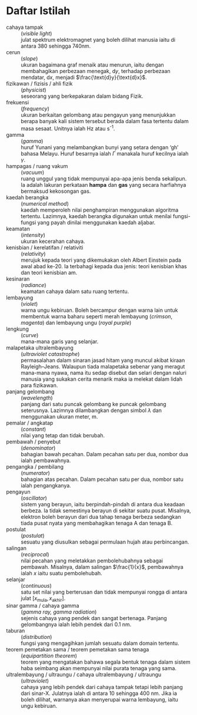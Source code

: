 # Daftar Istilah {-}

cahaya tampak
: (*visible light*)
: julat spektrum elektromagnet yang boleh dilihat manusia iaitu di antara 380 sehingga 740nm.

cerun
: (*slope*)
: ukuran bagaimana graf menaik atau menurun, iaitu dengan membahagikan perbezaan menegak, $\text{d}y$, terhadap perbezaan mendatar, $\text{d}x$, menjadi $\frac{\text{d}y}{\text{d}x}$.

fizikawan / fizisis / ahli fizik
: (*physicist*)
: seseorang yang berkepakaran dalam bidang Fizik.

frekuensi
: (*frequency*)
: ukuran berkaitan gelombang atau pengayun yang menunjukkan berapa banyak kali sistem tersebut berada dalam fasa tertentu dalam masa sesaat. Unitnya ialah Hz atau s^-1^.

gamma
: (*gamma*)
: huruf Yunani yang melambangkan bunyi yang setara dengan 'gh' bahasa Melayu. Huruf besarnya ialah $\Gamma$ manakala huruf kecilnya ialah $\gamma$.

hampagas / ruang vakum
: (*vacuum*)
: ruang unggul yang tidak mempunyai apa-apa jenis benda sekalipun. Ia adalah lakuran perkataan **hampa** dan **gas** yang secara harfiahnya bermaksud kekosongan gas.

kaedah berangka
: (*numerical method*)
: kaedah memperoleh nilai penghampiran menggunakan algoritma tertentu. Lazimnya, kaedah berangka digunakan untuk menilai fungsi-fungsi yang payah dinilai menggunakan kaedah aljabar.

keamatan
: (*intensity*)
: ukuran kecerahan cahaya.

kenisbian / kerelatifan / relativiti
: (*relativity*)
: merujuk kepada teori yang dikemukakan oleh Albert Einstein pada awal abad ke-20. Ia terbahagi kepada dua jenis: teori kenisbian khas dan teori kenisbian am.

kesinaran
: (*radiance*)
: keamatan cahaya dalam satu ruang tertentu.

lembayung
: (*violet*)
: warna ungu kebiruan. Boleh bercampur dengan warna lain untuk membentuk warna baharu seperti merah lembayung (*crimson*, *magenta*) dan lembayung ungu (*royal purple*)

lengkung
: (*curve*)
: mana-mana garis yang selanjar.

malapetaka ultralembayung
: (*ultraviolet catastrophe*)
: permasalahan dalam sinaran jasad hitam yang muncul akibat kiraan Rayleigh&ndash;Jeans. Walaupun tiada malapetaka sebenar yang meragut mana-mana nyawa, nama itu sedap disebut dan selari dengan naluri manusia yang sukakan cerita menarik maka ia melekat dalam lidah para fizikawan.

panjang gelombang
: (*wavelength*)
: panjang dari satu puncak gelombang ke puncak gelombang seterusnya. Lazimnya dilambangkan dengan simbol $\lambda$ dan menggunakan ukuran meter, m.

pemalar / angkatap
: (*constant*)
: nilai yang tetap dan tidak berubah.

pembawah / penyebut
: (*denominator*)
: bahagian bawah pecahan. Dalam pecahan satu per dua, nombor dua ialah pembawahnya.

pengangka / pembilang
: (*numerator*)
: bahagian atas pecahan. Dalam pecahan satu per dua, nombor satu ialah pengangkanya.

pengayun
: (*oscillator*)
: sistem yang berayun, iaitu berpindah-pindah di antara dua keadaan berbeza. Ia tidak semestinya berayun di sekitar suatu pusat. Misalnya, elektron boleh berayun dari dua tahap tenaga berbeza sedangkan tiada pusat nyata yang membahagikan tenaga A dan tenaga B.

postulat
: (*postulat*)
: sesuatu yang diusulkan sebagai permulaan hujah atau perbincangan.

salingan
: (*reciprocal*)
: nilai pecahan yang meletakkan pembolehubahnya sebagai pembawah. Misalnya, dalam salingan $\frac{1}{x}$, pembawahnya ialah $x$ iaitu suatu pembolehubah.

selanjar
: (*continuous*)
: satu set nilai yang berterusan dan tidak mempunyai rongga di antara julat $[x_\text{mula},x_\text{akhir}]$.

sinar gamma / cahaya gamma
: (*gamma ray, gamma radiation*)
: sejenis cahaya yang pendek dan sangat bertenaga. Panjang gelombangnya ialah lebih pendek dari 0.1 nm.

taburan
: (*distribution*)
: fungsi yang mengagihkan jumlah sesuatu dalam domain tertentu.

teorem pemetakan sama / teorem pemetakan sama tenaga
: (*equipartition theorem*)
: teorem yang mengatakan bahawa segala bentuk tenaga dalam sistem haba seimbang akan mempunyai nilai purata tenaga yang sama.

ultralembayung / ultraungu / cahaya ultralembayung / ultraungu
: (*ultraviolet*)
: cahaya yang lebih pendek dari cahaya tampak tetapi lebih panjang dari sinar-X.  Julatnya ialah di antara 10 sehingga 400 nm. Jika ia boleh dilihat, warnanya akan menyerupai warna lembayung, iaitu ungu kebiruan.

